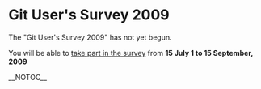 = Git User's Survey 2009 =

The "Git User's Survey 2009" has not yet begun.

You will be able to [[http://www.survs.com/survey?id=2PIMZGU0&channel=Q0EKJ3NF54|take part in the survey]] from <b>15 July 1 to 15 September, 2009</b>

__NOTOC__